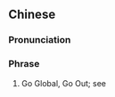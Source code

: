 ==Chinese==
{{zh-forms|type=12}}

===Pronunciation===
{{zh-pron
|m=zǒuchūqù
|cat=ph
}}

===Phrase===
{{zh-phrase}}

# Go Global, Go Out; see {{w|Go Out policy}}